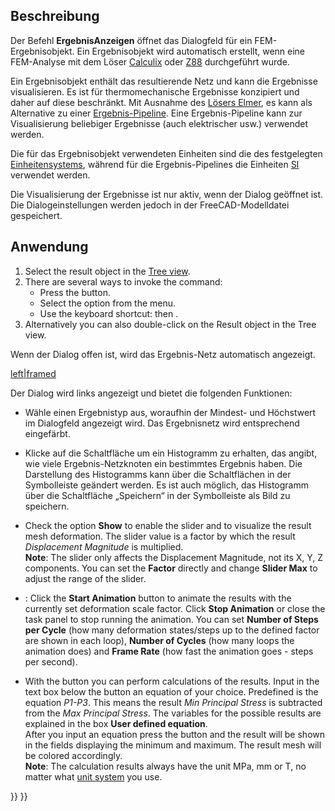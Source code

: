 <languages/>

{{Docnav
|[[FEM_ResultsPurge/de|ErgebnisseLöschen]]
|[[FEM_PostApplyChanges/de| NachbereitungÄnderungenAnwenden]]
|[[FEM_Workbench/de|FEM]]
|IconL=FEM_ResultsPurge.svg
|IconR=FEM_PostApplyChanges.svg
|IconC=Workbench_FEM.svg
}}

{{GuiCommand/de
|Name=FEM ResultShow
|Name/de=Ergebnis Anzeigen
|MenuLocation=Ergebnisse → Ergebnis Anzeigen
|Workbenches=[[FEM_Workbench/de|FEM]]
|Shortcut={{KEY|R}} {{KEY|S}}
|SeeAlso/de=[[FEM_PostPipelineFromResult/de|FEM Ergebnis-Pipeline]], [[FEM_tutorial/de|FEM Tutorium]]
}}

<span id="Description"></span>
==Beschreibung==

Der Befehl '''ErgebnisAnzeigen''' öffnet das Dialogfeld für ein FEM-Ergebnisobjekt. Ein Ergebnisobjekt wird automatisch erstellt, wenn eine FEM-Analyse mit dem Löser [[FEM_SolverCalculixCcxtools/de|Calculix]] oder [[FEM_SolverZ88/de|Z88]] durchgeführt wurde.

Ein Ergebnisobjekt enthält das resultierende Netz und kann die Ergebnisse visualisieren. Es ist für thermomechanische Ergebnisse konzipiert und daher auf diese beschränkt. Mit Ausnahme des [[FEM_SolverElmer/de|Lösers Elmer]], es kann als Alternative zu einer [[FEM_PostPipelineFromResult/de|Ergebnis-Pipeline]]. Eine Ergebnis-Pipeline kann zur Visualisierung beliebiger Ergebnisse (auch elektrischer usw.) verwendet werden.

Die für das Ergebnisobjekt verwendeten Einheiten sind die des festgelegten [[Preferences_Editor/de#Units|Einheitensystems]], während für die Ergebnis-Pipelines die Einheiten [https://en.wikipedia.org/wiki/International_System_of_Units SI] verwendet werden.

Die Visualisierung der Ergebnisse ist nur aktiv, wenn der Dialog geöffnet ist. Die Dialogeinstellungen werden jedoch in der FreeCAD-Modelldatei gespeichert.

<span id="Usage"></span>
==Anwendung==

# Select the result object in the [[Tree_view|Tree view]].
# There are several ways to invoke the command:
#* Press the {{Button|[[Image:FEM_ResultShow.svg|16px]] [[FEM_ResultShow|Show Result]]}} button.
#* Select the {{MenuCommand|Results → [[Image:FEM_ResultShow.svg|16px]] Show Result}} option from the menu.
#* Use the keyboard shortcut: {{KEY|R}} then {{KEY|S}}.
# Alternatively you can also double-click on the Result object in the Tree view.

Wenn der Dialog offen ist, wird das Ergebnis-Netz automatisch angezeigt.

[[File:FEM_Result-Object-Dialog.png|left|framed]]

Der Dialog wird links angezeigt und bietet die folgenden Funktionen:

* Wähle einen Ergebnistyp aus, woraufhin der Mindest- und Höchstwert im Dialogfeld angezeigt wird. Das Ergebnisnetz wird entsprechend eingefärbt.

* Klicke auf die Schaltfläche {{Button|'''Histogramm'''}} um ein Histogramm zu erhalten, das angibt, wie viele Ergebnis-Netzknoten ein bestimmtes Ergebnis haben. Die Darstellung des Histogramms kann über die Schaltflächen in der Symbolleiste geändert werden. Es ist auch möglich, das Histogramm über die Schaltfläche „Speichern“ in der Symbolleiste als Bild zu speichern.

* Check the option '''Show''' to enable the slider and to visualize the result mesh deformation. The slider value is a factor by which the result ''Displacement Magnitude'' is multiplied.</br>'''Note''': The slider only affects the Displacement Magnitude, not its X, Y, Z components. You can set the '''Factor''' directly and change '''Slider Max''' to adjust the range of the slider.

* {{Version|1.1}}: Click the '''Start Animation''' button to animate the results with the currently set deformation scale factor. Click '''Stop Animation''' or close the task panel to stop running the animation. You can set '''Number of Steps per Cycle''' (how many deformation states/steps up to the defined factor are shown in each loop), '''Number of Cycles''' (how many loops the animation does) and '''Frame Rate''' (how fast the animation goes - steps per second).

* With the button {{Button|'''Calculate'''}} you can perform calculations of the results. Input in the text box below the button an equation of your choice. Predefined is the equation ''P1-P3''. This means the result ''Min Principal Stress'' is subtracted from the ''Max Principal Stress''. The variables for the possible results are explained in the box '''User defined equation'''.</br>After you input an equation press the button and the result will be shown in the fields displaying the minimum and maximum. The result mesh will be colored accordingly.</br>'''Note''': The calculation results always have the unit MPa, mm or T, no matter what [[Preferences_Editor#Units|unit system]] you use.

{{Docnav
|[[FEM_ResultsPurge/de|ErgebnisseLöschen]]
|[[FEM_PostApplyChanges/de| NachbereitungÄnderungenAnwenden]]
|[[FEM_Workbench/de|FEM]]
|IconL=FEM_ResultsPurge.svg
|IconR=FEM_PostApplyChanges.svg
|IconC=Workbench_FEM.svg
}}

{{FEM Tools navi{{#translation:}}}}
{{Userdocnavi{{#translation:}}}}